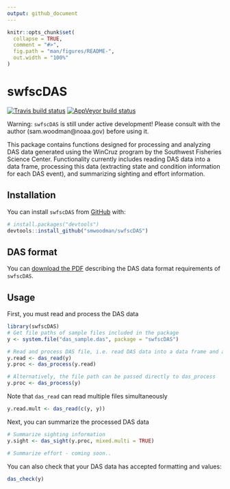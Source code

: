 ```yaml
---
output: github_document
---
```


<!-- README.md is generated from README.Rmd. Please edit that file -->

```r
knitr::opts_chunk$set(
  collapse = TRUE,
  comment = "#>",
  fig.path = "man/figures/README-",
  out.width = "100%"
)
```

# swfscDAS

<!-- badges: start -->
[![Travis build status](https://travis-ci.com/smwoodman/swfscDAS.svg?branch=master)](https://travis-ci.com/smwoodman/swfscDAS)
[![AppVeyor build status](https://ci.appveyor.com/api/projects/status/github/smwoodman/swfscDAS?branch=master&svg=true)](https://ci.appveyor.com/project/smwoodman/swfscDAS)
<!-- badges: end -->

Warning: `swfscDAS` is still under active development! Please consult with the author (sam.woodman@noaa.gov) before using it.

This package contains functions designed for processing and analyzing DAS data generated using the WinCruz program by the Southwest Fisheries Science Center. Functionality currently includes reading DAS data into a data frame, processing this data (extracting state and condition information for each DAS event), and summarizing sighting and effort information. 

## Installation

You can install `swfscDAS` from [GitHub](https://github.com) with:

``` r
# install.packages("devtools")
devtools::install_github("smwoodman/swfscDAS")
```

## DAS format

You can [download the PDF](https://github.com/smwoodman/swfscDAS/blob/master/inst/DAS_Format.pdf) describing the DAS data format requirements of `swfscDAS`.

## Usage

First, you must read and process the DAS data

```r
library(swfscDAS)
# Get file paths of sample files included in the package
y <- system.file("das_sample.das", package = "swfscDAS")

# Read and process DAS file, i.e. read DAS data into a data frame and add info columns
y.read <- das_read(y)
y.proc <- das_process(y.read)

# Alternatively, the file path can be passed directly to das_process
y.proc <- das_process(y)
```

Note that `das_read` can read multiple files simultaneously

```r
y.read.mult <- das_read(c(y, y))
```

Next, you can summarize the processed DAS data

```r
# Summarize sighting information
y.sight <- das_sight(y.proc, mixed.multi = TRUE)

# Summarize effort - coming soon..
```

You can also check that your DAS data has accepted formatting and values:

```r
das_check(y)
```
